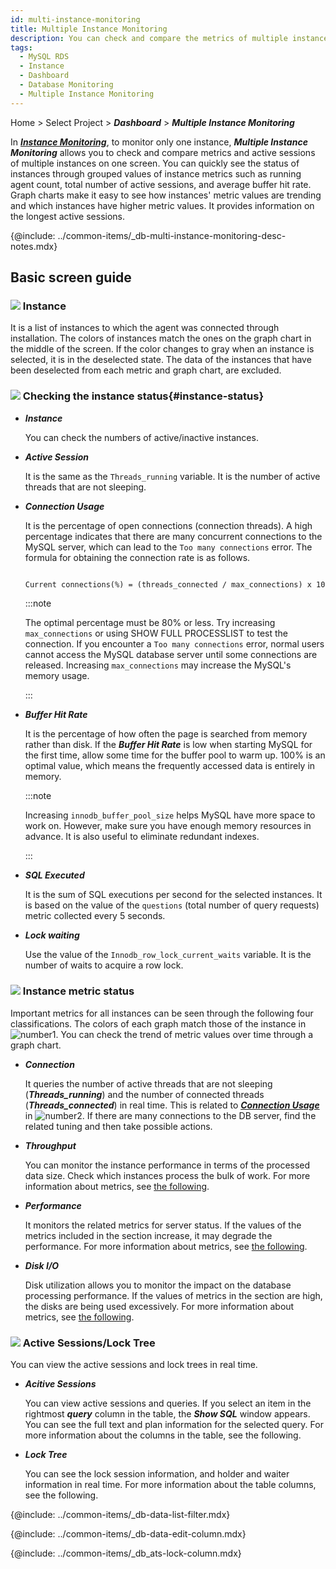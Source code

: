 ```yaml
---
id: multi-instance-monitoring
title: Multiple Instance Monitoring
description: You can check and compare the metrics of multiple instances on a screen.
tags:
  - MySQL RDS
  - Instance
  - Dashboard
  - Database Monitoring
  - Multiple Instance Monitoring
---
```



Home > Select Project > **_Dashboard_** > **_Multiple Instance Monitoring_**

In **_[Instance Monitoring](instance-monitoring)_**, to monitor only one instance, **_Multiple Instance Monitoring_** allows you to check and compare metrics and active sessions of multiple instances on one screen. You can quickly see the status of instances through grouped values of instance metrics such as running agent count, total number of active sessions, and average buffer hit rate. Graph charts make it easy to see how instances' metric values are trending and which instances have higher metric values. It provides information on the longest active sessions.

{@include: ../common-items/_db-multi-instance-monitoring-desc-notes.mdx}

## Basic screen guide

<ProdImg img='db-multi-instance.png' desc='멀티 인스턴스 모니터링' />

### ![](/img/number-01.png) Instance

It is a list of instances to which the agent was connected through installation. The colors of instances match the ones on the graph chart in the middle of the screen. If the color changes to gray when an instance is selected, it is in the deselected state. The data of the instances that have been deselected from each metric and graph chart, are excluded.

### ![](/img/number-02.png) Checking the instance status{#instance-status}

-   **_Instance_**

    You can check the numbers of active/inactive instances.

-   **_Active Session_**

    It is the same as the `Threads_running` variable. It is the number of active threads that are not sleeping.

-   **_Connection Usage_**

    It is the percentage of open connections (connection threads). A high percentage indicates that there are many concurrent connections to the MySQL server, which can lead to the `Too many connections` error. The formula for obtaining the connection rate is as follows.

    ```txt

    Current connections(%) = (threads_connected / max_connections) x 100

    ```

    :::note

    The optimal percentage must be 80% or less. Try increasing `max_connections` or using SHOW FULL PROCESSLIST to test the connection. If you encounter a `Too many connections` error, normal users cannot access the MySQL database server until some connections are released. Increasing `max_connections` may increase the MySQL's memory usage.

    :::

-   **_Buffer Hit Rate_**

    It is the percentage of how often the page is searched from memory rather than disk. If the **_Buffer Hit Rate_** is low when starting MySQL for the first time, allow some time for the buffer pool to warm up. 100% is an optimal value, which means the frequently accessed data is entirely in memory.

    :::note

    Increasing `innodb_buffer_pool_size` helps MySQL have more space to work on. However, make sure you have enough memory resources in advance. It is also useful to eliminate redundant indexes.

    :::

-   **_SQL Executed_**

    It is the sum of SQL executions per second for the selected instances. It is based on the value of the `questions` (total number of query requests) metric collected every 5 seconds.

-   **_Lock waiting_**

    Use the value of the `Innodb_row_lock_current_waits` variable. It is the number of waits to acquire a row lock.

### ![](/img/number-03.png) Instance metric status

Important metrics for all instances can be seen through the following four classifications. The colors of each graph match those of the instance in ![number1](/img/number-01.png). You can check the trend of metric values over time through a graph chart.

-   **_Connection_**

    It queries the number of active threads that are not sleeping (**_Threads_running_**) and the number of connected threads (**_Threads_connected_**) in real time. This is related to **_[Connection Usage](#instance-status)_** in ![number2](/img/number-02.png). If there are many connections to the DB server, find the related tuning and then take possible actions.

-   **_Throughput_**

    You can monitor the instance performance in terms of the processed data size. Check which instances process the bulk of work. For more information about metrics, see [the following](metrics-data-list).

-   **_Performance_**

    It monitors the related metrics for server status. If the values of the metrics included in the section increase, it may degrade the performance. For more information about metrics, see [the following](metrics-data-list).

-   **_Disk I/O_**

    Disk utilization allows you to monitor the impact on the database processing performance. If the values of metrics in the section are high, the disks are being used excessively. For more information about metrics, see [the following](metrics-data-list).

### ![](/img/number-04.png) Active Sessions/Lock Tree

You can view the active sessions and lock trees in real time.

-   **_Acitive Sessions_** 

    You can view active sessions and queries. If you select an item in the rightmost **_query_** column in the table, the **_Show SQL_** window appears. You can see the full text and plan information for the selected query. For more information about the columns in the table, see the following.

-   **_Lock Tree_**

    You can see the lock session information, and holder and waiter information in real time. For more information about the table columns, see the following.

{@include: ../common-items/_db-data-list-filter.mdx}

{@include: ../common-items/_db-data-edit-column.mdx}

{@include: ../common-items/_db_ats-lock-column.mdx}  
